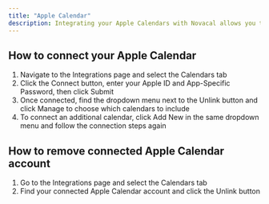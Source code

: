 ```yaml
---
title: "Apple Calendar"
description: Integrating your Apple Calendars with Novacal allows you to sync your existing calendar events and avoid double bookings. Follow the steps below to connect or disconnect your Apple Calendar accounts.
---
```


## How to connect your Apple Calendar

1. Navigate to the Integrations page and select the Calendars tab
2. Click the Connect button, enter your Apple ID and App-Specific Password, then click Submit
3. Once connected, find the dropdown menu next to the Unlink button and click Manage to choose which calendars to include
4. To connect an additional calendar, click Add New in the same dropdown menu and follow the connection steps again

## How to remove connected Apple Calendar account

1. Go to the Integrations page and select the Calendars tab
2. Find your connected Apple Calendar account and click the Unlink button

